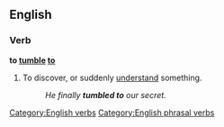 ==English==

===Verb===
'''to [[tumble]] [[to]]''' 

# To discover, or suddenly [[understand]] something.
#:''He finally '''tumbled to''' our secret.''

[[Category:English verbs]]
[[Category:English phrasal verbs]]